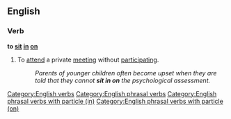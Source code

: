 ==English==

===Verb===
'''to [[sit]] [[in]] [[on]]'''

#To [[attend]] a private [[meeting]] without [[participating]].
#:''Parents of younger children often become upset when they are told that they cannot '''sit in on''' the psychological assessment.''

[[Category:English verbs]]
[[Category:English phrasal verbs]]
[[Category:English phrasal verbs with particle (in)]]
[[Category:English phrasal verbs with particle (on)]]